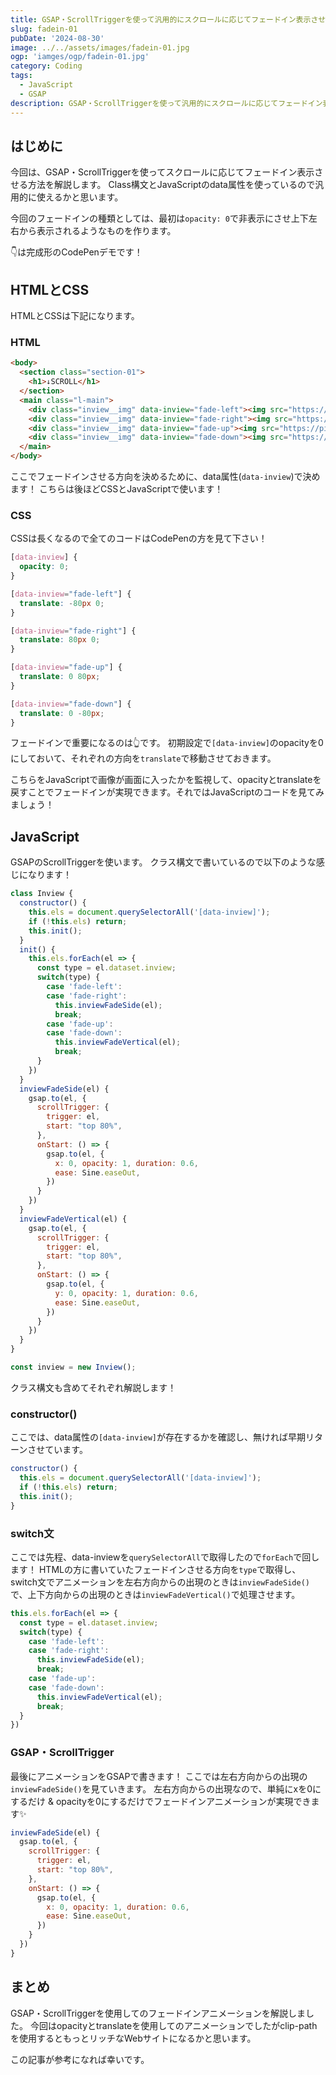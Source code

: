 ```yaml
---
title: GSAP・ScrollTriggerを使って汎用的にスクロールに応じてフェードイン表示させる方法
slug: fadein-01
pubDate: '2024-08-30'
image: ../../assets/images/fadein-01.jpg
ogp: 'iamges/ogp/fadein-01.jpg'
category: Coding
tags:
  - JavaScript
  - GSAP
description: GSAP・ScrollTriggerを使って汎用的にスクロールに応じてフェードイン表示させる方法を解説します。
---
```


## はじめに

今回は、GSAP・ScrollTriggerを使ってスクロールに応じてフェードイン表示させる方法を解説します。
Class構文とJavaScriptのdata属性を使っているので汎用的に使えるかと思います。

今回のフェードインの種類としては、最初は`opacity: 0`で非表示にさせ上下左右から表示されるようなものを作ります。

👇は完成形のCodePenデモです！
<CodePenEmbed penId="WNqKbEW" title="Inview Fade by ScrollTrigger" />

## HTMLとCSS

HTMLとCSSは下記になります。

### HTML

```html title="index.html"
<body>
  <section class="section-01">
    <h1>↓SCROLL</h1>
  </section>
  <main class="l-main">
    <div class="inview__img" data-inview="fade-left"><img src="https://picsum.photos/800/400?random=1" alt="" width="800" height="400"></div>
    <div class="inview__img" data-inview="fade-right"><img src="https://picsum.photos/800/400?random=2" alt="" width="800" height="400"></div>
    <div class="inview__img" data-inview="fade-up"><img src="https://picsum.photos/800/400?random=3" alt="" width="800" height="400"></div>
    <div class="inview__img" data-inview="fade-down"><img src="https://picsum.photos/800/400?random=4" alt="" width="800" height="400"></div>
  </main>
</body>
```

ここでフェードインさせる方向を決めるために、data属性(`data-inview`)で決めます！
こちらは後ほどCSSとJavaScriptで使います！

### CSS

CSSは長くなるので全てのコードはCodePenの方を見て下さい！

```scss title="style.scss"
[data-inview] {
  opacity: 0;
}

[data-inview="fade-left"] {
  translate: -80px 0;
}

[data-inview="fade-right"] {
  translate: 80px 0;
}

[data-inview="fade-up"] {
  translate: 0 80px;
}

[data-inview="fade-down"] {
  translate: 0 -80px;
}
```

フェードインで重要になるのは👆です。
初期設定で`[data-inview]`のopacityを0にしておいて、それぞれの方向を`translate`で移動させておきます。

こちらをJavaScriptで画像が画面に入ったかを監視して、opacityとtranslateを戻すことでフェードインが実現できます。それではJavaScriptのコードを見てみましょう！

## JavaScript

GSAPのScrollTriggerを使います。
クラス構文で書いているので以下のような感じになります！

```js title="inview.js"
class Inview {
  constructor() {
    this.els = document.querySelectorAll('[data-inview]');
    if (!this.els) return;
    this.init();
  }
  init() {
    this.els.forEach(el => {
      const type = el.dataset.inview;
      switch(type) {
        case 'fade-left':
        case 'fade-right':
          this.inviewFadeSide(el);
          break;
        case 'fade-up':
        case 'fade-down':
          this.inviewFadeVertical(el);
          break;
      }
    })
  }
  inviewFadeSide(el) {
    gsap.to(el, {
      scrollTrigger: {
        trigger: el,
        start: "top 80%",
      },
      onStart: () => {
        gsap.to(el, {
          x: 0, opacity: 1, duration: 0.6,
          ease: Sine.easeOut,
        })
      }
    })
  }
  inviewFadeVertical(el) {
    gsap.to(el, {
      scrollTrigger: {
        trigger: el,
        start: "top 80%",
      },
      onStart: () => {
        gsap.to(el, {
          y: 0, opacity: 1, duration: 0.6,
          ease: Sine.easeOut,
        })
      }
    })
  }
}

const inview = new Inview();
```
クラス構文も含めてそれぞれ解説します！

### constructor()

ここでは、data属性の`[data-inview]`が存在するかを確認し、無ければ早期リターンさせています。

```js
constructor() {
  this.els = document.querySelectorAll('[data-inview]');
  if (!this.els) return;
  this.init();
}
```

### switch文

ここでは先程、data-inviewを`querySelectorAll`で取得したので`forEach`で回します！
HTMLの方に書いていたフェードインさせる方向を`type`で取得し、switch文でアニメーションを左右方向からの出現のときは`inviewFadeSide()`で、上下方向からの出現のときは`inviewFadeVertical()`で処理させます。

```js
this.els.forEach(el => {
  const type = el.dataset.inview;
  switch(type) {
    case 'fade-left':
    case 'fade-right':
      this.inviewFadeSide(el);
      break;
    case 'fade-up':
    case 'fade-down':
      this.inviewFadeVertical(el);
      break;
  }
})
```

### GSAP・ScrollTrigger

最後にアニメーションをGSAPで書きます！
ここでは左右方向からの出現の`inviewFadeSide()`を見ていきます。
左右方向からの出現なので、単純にxを0にするだけ & opacityを0にするだけでフェードインアニメーションが実現できます✨

```js
inviewFadeSide(el) {
  gsap.to(el, {
    scrollTrigger: {
      trigger: el,
      start: "top 80%",
    },
    onStart: () => {
      gsap.to(el, {
        x: 0, opacity: 1, duration: 0.6,
        ease: Sine.easeOut,
      })
    }
  })
}
```

## まとめ

GSAP・ScrollTriggerを使用してのフェードインアニメーションを解説しました。
今回はopacityとtranslateを使用してのアニメーションでしたがclip-pathを使用するともっとリッチなWebサイトになるかと思います。

この記事が参考になれば幸いです。